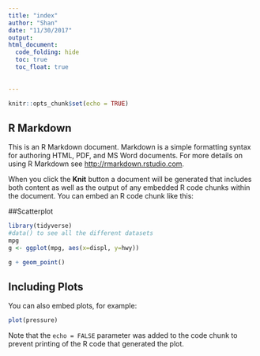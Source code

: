 ```yaml
---
title: "index"
author: "Shan"
date: "11/30/2017"
output: 
html_document: 
  code_folding: hide
  toc: true
  toc_float: true
  
  
---
```


```r
knitr::opts_chunk$set(echo = TRUE)
```

## R Markdown

This is an R Markdown document. Markdown is a simple formatting syntax for authoring HTML, PDF, and MS Word documents. For more details on using R Markdown see <http://rmarkdown.rstudio.com>.

When you click the **Knit** button a document will be generated that includes both content as well as the output of any embedded R code chunks within the document. You can embed an R code chunk like this:

##Scatterplot


```r
library(tidyverse)
#data() to see all the different datasets
mpg
g <- ggplot(mpg, aes(x=displ, y=hwy)) 

g + geom_point()
```

## Including Plots

You can also embed plots, for example:

```r
plot(pressure)
```

Note that the `echo = FALSE` parameter was added to the code chunk to prevent printing of the R code that generated the plot.
